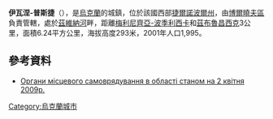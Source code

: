 {{coord|48|38|41|N|26|11|14|E|scale:30000|display=title}}

'''伊瓦涅-普斯捷'''（{{lang-uk|Іване-Пусте}}），是[[烏克蘭|烏克蘭]]的城鎮，位於該國西部[[捷爾諾波爾州|捷爾諾波爾州]]，由[[博爾曉夫區|博爾曉夫區]]負責管轄，處於[[茲維納河|茲維納河]]畔，距離[[梅利尼齊亞-波季利西卡|梅利尼齊亞-波季利西卡]]和[[茲布魯昌西克|茲布魯昌西克]]3公里，面積6.24平方公里，海拔高度293米，2001年人口1,995。

==參考資料==
*[https://archive.is/20120906091527/http://www.obl-rada.te.ua/uk/informatsiya/orhany-mistsevoho-samovryaduvannya-v-oblasti Органи місцевого самоврядування в області станом на 2 квітня 2009р.]

{{Ukraine-geo-stub}}
[[Category:烏克蘭城市|Category:烏克蘭城市]]